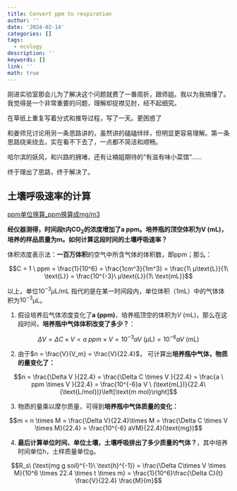 ```yaml
---
title: Convert ppm to respiration
author: ''
date: '2024-02-14'
categories: []
tags:
  - ecology
description: ''
keywords: []
link: ''
math: true
---
```




刚进实验室那会儿为了解决这个问题就费了一番周折，跟师姐。我以为我搞懂了。我觉得是一个非常重要的问题，理解却捉襟见肘，经不起细究。

在草纸上重复写着分式和推导过程，写了一天。更困惑了


和姜师兄讨论用另一条思路讲的，虽然讲的磕磕绊绊，但明显更容易理解。第一条思路绕来绕去，实在看不下去了，一点都不简洁和顺畅。

哈尔滨的妖风，和兴路的拥堵，还有让楠姐期待的“有滋有味小菜馆”……


终于理出了思路，终于解决了。


## 土壤呼吸速率的计算



[ppm单位换算_ppm换算成mg/m3](http://www.szwandi.cn/news/2638)


**经仪器测得，时间段t内CO~2~的浓度增加了a ppm。培养瓶的顶空体积为V (mL)，培养的样品质量为m。如何计算这段时间的土壤呼吸速率？**


体积浓度表示法：**一百万体积**的空气中所含气体的体积数，即ppm；那么：

$$C = 1 \ ppm = \frac{1}{10^6}  = \frac{1cm^3}{1m^3} = \frac{1\ µ\text{L}}{1\ \text{L}} = \frac{10^{-3}\ µ\text{L}}{1\ \text{mL}}$$

以上，单位$10^{-3}µ\text{L}/\text{mL}$ 指代的是在某一时间段内，单位体积（1mL）中的气体体积为$10^{-3}$µL。



1. 假设培养后气体浓度变化了**a (ppm)**，培养瓶顶空的体积为$V$ (mL)，那么在这段时间，**培养瓶中气体体积改变了多少？**：

$$\Delta V = \Delta C \times V =  a \ ppm \times V = 10^{-3} a V \ (µ\text{L}) = 10^{-6}aV \  (\text{mL})$$


2. 由于$n = \frac{V}{V_m} = \frac{V}{22.4}$， 可计算出**培养瓶中气体，物质的量变化了：**

$$n = \frac{\Delta V }{22.4} = \frac{\Delta C \times V }{22.4} = \frac{a \ ppm \times V }{22.4} = \frac{10^{-6}a V \ (\text{mL})}{22.4\ (\text{L/mol})}\left[\text{m mol}\right]$$

3. 物质的量乘以摩尔质量，可得到**培养瓶中气体质量的变化：**

$$m = n \times M = \frac{\Delta V}{22.4}\times M =   \frac{\Delta C \times V \times M}{22.4} = \frac{10^{-6} aVM}{22.4}(\text{mg})$$


4. **最后计算单位时间、单位土壤，土壤呼吸排出了多少质量的气体？**，其中培养时间单位h，土样质量单位g。

$$R_s\ (\text{mg g soil}^{-1}\ \text{h}^{-1}) = \frac{\Delta C\times V \times M}{10^6 \times 22.4 \times t \times m}  = \frac{1}{10^6}\frac{\Delta C}{t} \frac{V}{22.4} \frac{M}{m}$$



